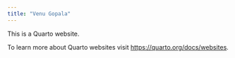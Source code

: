 ```yaml
---
title: "Venu Gopala"
---
```


This is a Quarto website.

To learn more about Quarto websites visit <https://quarto.org/docs/websites>.
